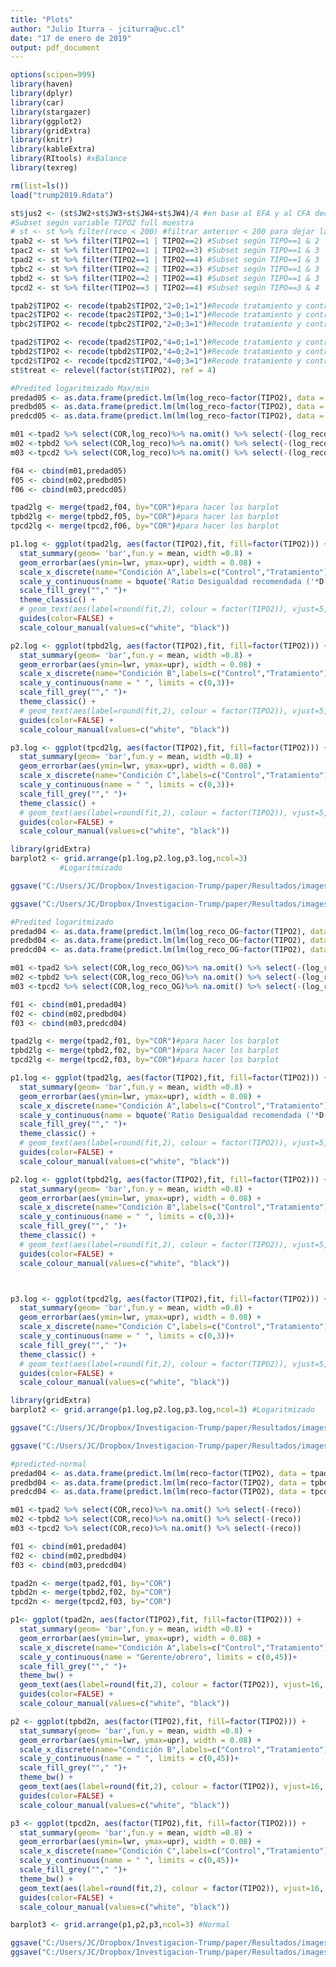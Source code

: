 ```yaml
---
title: "Plots"
author: "Julio Iturra - jciturra@uc.cl"
date: "17 de enero de 2019"
output: pdf_document
---
```


```r
options(scipen=999)
library(haven)
library(dplyr) 
library(car)
library(stargazer)
library(ggplot2)
library(gridExtra) 
library(knitr)
library(kableExtra)
library(RItools) #xBalance
library(texreg) 
``` 

```r
rm(list=ls())
load("trump2019.Rdata")
```

```r
st$jus2 <- (st$JW2+st$JW3+st$JW4+st$JW4)/4 #en base al EFA y al CFA decidí dejar estos ítems
#Subset según variable TIPO2 full muestra
# st <- st %>% filter(reco < 200) #filtrar anterior < 200 para dejar la base sin datos extremos (superiores)
tpab2 <- st %>% filter(TIPO2==1 | TIPO2==2) #Subset según TIPO==1 & 2 | A vs B
tpac2 <- st %>% filter(TIPO2==1 | TIPO2==3) #Subset según TIPO==1 & 3 | A vs C
tpad2 <- st %>% filter(TIPO2==1 | TIPO2==4) #Subset según TIPO==1 & 3 | A vs D
tpbc2 <- st %>% filter(TIPO2==2 | TIPO2==3) #Subset según TIPO==1 & 3 | B vs C
tpbd2 <- st %>% filter(TIPO2==2 | TIPO2==4) #Subset según TIPO==1 & 3 | B vs D
tpcd2 <- st %>% filter(TIPO2==3 | TIPO2==4) #Subset según TIPO==3 & 4 | C vs D

tpab2$TIPO2 <- recode(tpab2$TIPO2,"2=0;1=1")#Recode tratamiento y control: Condción A y Control B| para comparar tratamientos
tpac2$TIPO2 <- recode(tpac2$TIPO2,"3=0;1=1")#Recode tratamiento y control: Condción A y Control C| para comparar tratamientos
tpbc2$TIPO2 <- recode(tpbc2$TIPO2,"2=0;3=1")#Recode tratamiento y control: Condción C y Control B| para comparar tratamientos

tpad2$TIPO2 <- recode(tpad2$TIPO2,"4=0;1=1")#Recode tratamiento y control: Condción A y Control D| para testear tratamiento
tpbd2$TIPO2 <- recode(tpbd2$TIPO2,"4=0;2=1")#Recode tratamiento y control: Condción B y Control D| para testear tratamiento
tpcd2$TIPO2 <- recode(tpcd2$TIPO2,"4=0;3=1")#Recode tratamiento y control: Condción C y Control D| para testear tratamiento
st$treat <- relevel(factor(st$TIPO2), ref = 4)
```


```r
#Predited logaritmizado Max/min
predad05 <- as.data.frame(predict.lm(lm(log_reco~factor(TIPO2), data = tpad2), interval = "confidence")) #loged
predbd05 <- as.data.frame(predict.lm(lm(log_reco~factor(TIPO2), data = tpbd2), interval = "confidence")) #loged
predcd05 <- as.data.frame(predict.lm(lm(log_reco~factor(TIPO2), data = tpcd2), interval = "confidence")) #loged

m01 <-tpad2 %>% select(COR,log_reco)%>% na.omit() %>% select(-(log_reco))
m02 <-tpbd2 %>% select(COR,log_reco)%>% na.omit() %>% select(-(log_reco))
m03 <-tpcd2 %>% select(COR,log_reco)%>% na.omit() %>% select(-(log_reco))

f04 <- cbind(m01,predad05)
f05 <- cbind(m02,predbd05)
f06 <- cbind(m03,predcd05)

tpad2lg <- merge(tpad2,f04, by="COR")#para hacer los barplot 
tpbd2lg <- merge(tpbd2,f05, by="COR")#para hacer los barplot
tpcd2lg <- merge(tpcd2,f06, by="COR")#para hacer los barplot
```

```r
p1.log <- ggplot(tpad2lg, aes(factor(TIPO2),fit, fill=factor(TIPO2))) +
  stat_summary(geom= 'bar',fun.y = mean, width =0.8) + 
  geom_errorbar(aes(ymin=lwr, ymax=upr), width = 0.08) +
  scale_x_discrete(name="Condición A",labels=c("Control","Tratamiento"))+
  scale_y_continuous(name = bquote('Ratio Desigualdad recomendada ('*D[1]*')'), limits = c(0,3))+
  scale_fill_grey(""," ")+
  theme_classic() +
  # geom_text(aes(label=round(fit,2), colour = factor(TIPO2)), vjust=5, size=3.5)+
  guides(color=FALSE) +
  scale_colour_manual(values=c("white", "black")) 

p2.log <- ggplot(tpbd2lg, aes(factor(TIPO2),fit, fill=factor(TIPO2))) +
  stat_summary(geom= 'bar',fun.y = mean, width =0.8) + 
  geom_errorbar(aes(ymin=lwr, ymax=upr), width = 0.08) +
  scale_x_discrete(name="Condición B",labels=c("Control","Tratamiento"))+
  scale_y_continuous(name = " ", limits = c(0,3))+
  scale_fill_grey(""," ")+
  theme_classic() +
  # geom_text(aes(label=round(fit,2), colour = factor(TIPO2)), vjust=5, size=3.5)+
  guides(color=FALSE) +
  scale_colour_manual(values=c("white", "black"))

p3.log <- ggplot(tpcd2lg, aes(factor(TIPO2),fit, fill=factor(TIPO2))) +
  stat_summary(geom= 'bar',fun.y = mean, width =0.8) + 
  geom_errorbar(aes(ymin=lwr, ymax=upr), width = 0.08) +
  scale_x_discrete(name="Condición C",labels=c("Control","Tratamiento"))+
  scale_y_continuous(name = " ", limits = c(0,3))+
  scale_fill_grey(""," ")+
  theme_classic() +
  # geom_text(aes(label=round(fit,2), colour = factor(TIPO2)), vjust=5, size=3.5)+
  guides(color=FALSE) +
  scale_colour_manual(values=c("white", "black"))

library(gridExtra)
barplot2 <- grid.arrange(p1.log,p2.log,p3.log,ncol=3)
           #Logaritmizado

ggsave("C:/Users/JC/Dropbox/Investigacion-Trump/paper/Resultados/images/barplot1.pdf", barplot2,units = "cm", width = 25,height = 10)

ggsave("C:/Users/JC/Dropbox/Investigacion-Trump/paper/Resultados/images/barplot1.png", barplot2,units = "cm", width = 25,height = 15)
```


```r
#Predited logaritmizado
predad04 <- as.data.frame(predict.lm(lm(log_reco_OG~factor(TIPO2), data = tpad2), interval = "confidence")) #loged
predbd04 <- as.data.frame(predict.lm(lm(log_reco_OG~factor(TIPO2), data = tpbd2), interval = "confidence")) #loged
predcd04 <- as.data.frame(predict.lm(lm(log_reco_OG~factor(TIPO2), data = tpcd2), interval = "confidence")) #loged

m01 <-tpad2 %>% select(COR,log_reco_OG)%>% na.omit() %>% select(-(log_reco_OG))
m02 <-tpbd2 %>% select(COR,log_reco_OG)%>% na.omit() %>% select(-(log_reco_OG))
m03 <-tpcd2 %>% select(COR,log_reco_OG)%>% na.omit() %>% select(-(log_reco_OG))

f01 <- cbind(m01,predad04)
f02 <- cbind(m02,predbd04)
f03 <- cbind(m03,predcd04)

tpad2lg <- merge(tpad2,f01, by="COR")#para hacer los barplot 
tpbd2lg <- merge(tpbd2,f02, by="COR")#para hacer los barplot
tpcd2lg <- merge(tpcd2,f03, by="COR")#para hacer los barplot
```

```r
p1.log <- ggplot(tpad2lg, aes(factor(TIPO2),fit, fill=factor(TIPO2))) +
  stat_summary(geom= 'bar',fun.y = mean, width =0.8) + 
  geom_errorbar(aes(ymin=lwr, ymax=upr), width = 0.08) +
  scale_x_discrete(name="Condición A",labels=c("Control","Tratamiento"))+
  scale_y_continuous(name = bquote('Ratio Desigualdad recomendada ('*D[2]*')'), limits = c(0,3))+
  scale_fill_grey(""," ")+
  theme_classic() +
  # geom_text(aes(label=round(fit,2), colour = factor(TIPO2)), vjust=5, size=3.5)+
  guides(color=FALSE) +
  scale_colour_manual(values=c("white", "black"))

p2.log <- ggplot(tpbd2lg, aes(factor(TIPO2),fit, fill=factor(TIPO2))) +
  stat_summary(geom= 'bar',fun.y = mean, width =0.8) + 
  geom_errorbar(aes(ymin=lwr, ymax=upr), width = 0.08) +
  scale_x_discrete(name="Condición B",labels=c("Control","Tratamiento"))+
  scale_y_continuous(name = " ", limits = c(0,3))+
  scale_fill_grey(""," ")+
  theme_classic() +
  # geom_text(aes(label=round(fit,2), colour = factor(TIPO2)), vjust=5, size=3.5)+
  guides(color=FALSE) +
  scale_colour_manual(values=c("white", "black"))



p3.log <- ggplot(tpcd2lg, aes(factor(TIPO2),fit, fill=factor(TIPO2))) +
  stat_summary(geom= 'bar',fun.y = mean, width =0.8) + 
  geom_errorbar(aes(ymin=lwr, ymax=upr), width = 0.08) +
  scale_x_discrete(name="Condición C",labels=c("Control","Tratamiento"))+
  scale_y_continuous(name = " ", limits = c(0,3))+
  scale_fill_grey(""," ")+
  theme_classic() +
  # geom_text(aes(label=round(fit,2), colour = factor(TIPO2)), vjust=5, size=3.5)+
  guides(color=FALSE) +
  scale_colour_manual(values=c("white", "black"))

library(gridExtra)
barplot2 <- grid.arrange(p1.log,p2.log,p3.log,ncol=3) #Logaritmizado

ggsave("C:/Users/JC/Dropbox/Investigacion-Trump/paper/Resultados/images/barplot2.pdf", barplot2,units = "cm", width = 25,height = 10)

ggsave("C:/Users/JC/Dropbox/Investigacion-Trump/paper/Resultados/images/barplot2.png", barplot2,units = "cm", width = 25,height = 15)
```


```r
#predicted-normal 
predad04 <- as.data.frame(predict.lm(lm(reco~factor(TIPO2), data = tpad2), interval = "confidence")) #normal
predbd04 <- as.data.frame(predict.lm(lm(reco~factor(TIPO2), data = tpbd2), interval = "confidence")) #normal
predcd04 <- as.data.frame(predict.lm(lm(reco~factor(TIPO2), data = tpcd2), interval = "confidence")) #normal

m01 <-tpad2 %>% select(COR,reco)%>% na.omit() %>% select(-(reco))
m02 <-tpbd2 %>% select(COR,reco)%>% na.omit() %>% select(-(reco))
m03 <-tpcd2 %>% select(COR,reco)%>% na.omit() %>% select(-(reco))

f01 <- cbind(m01,predad04)
f02 <- cbind(m02,predbd04)
f03 <- cbind(m03,predcd04)

tpad2n <- merge(tpad2,f01, by="COR")
tpbd2n <- merge(tpbd2,f02, by="COR")
tpcd2n <- merge(tpcd2,f03, by="COR")
```

```r
p1<- ggplot(tpad2n, aes(factor(TIPO2),fit, fill=factor(TIPO2))) +
  stat_summary(geom= 'bar',fun.y = mean, width =0.8) + 
  geom_errorbar(aes(ymin=lwr, ymax=upr), width = 0.08) +
  scale_x_discrete(name="Condición A",labels=c("Control","Tratamiento"))+
  scale_y_continuous(name = "Gerente/obrero", limits = c(0,45))+
  scale_fill_grey(""," ")+
  theme_bw() +
  geom_text(aes(label=round(fit,2), colour = factor(TIPO2)), vjust=16, size=3.5)+
  guides(color=FALSE) +
  scale_colour_manual(values=c("white", "black"))

p2 <- ggplot(tpbd2n, aes(factor(TIPO2),fit, fill=factor(TIPO2))) +
  stat_summary(geom= 'bar',fun.y = mean, width =0.8) + 
  geom_errorbar(aes(ymin=lwr, ymax=upr), width = 0.08) +
  scale_x_discrete(name="Condición B",labels=c("Control","Tratamiento"))+
  scale_y_continuous(name = " ", limits = c(0,45))+
  scale_fill_grey(""," ")+
  theme_bw() +
  geom_text(aes(label=round(fit,2), colour = factor(TIPO2)), vjust=16, size=3.5)+
  guides(color=FALSE) +
  scale_colour_manual(values=c("white", "black"))

p3 <- ggplot(tpcd2n, aes(factor(TIPO2),fit, fill=factor(TIPO2))) +
  stat_summary(geom= 'bar',fun.y = mean, width =0.8) + 
  geom_errorbar(aes(ymin=lwr, ymax=upr), width = 0.08) +
  scale_x_discrete(name="Condición C",labels=c("Control","Tratamiento"))+
  scale_y_continuous(name = " ", limits = c(0,45))+
  scale_fill_grey(""," ")+
  theme_bw() +
  geom_text(aes(label=round(fit,2), colour = factor(TIPO2)), vjust=16, size=3.5)+
  guides(color=FALSE) +
  scale_colour_manual(values=c("white", "black"))

barplot3 <- grid.arrange(p1,p2,p3,ncol=3) #Normal

ggsave("C:/Users/JC/Dropbox/Investigacion-Trump/paper/Resultados/images/barplot3.pdf", barplot3,units = "cm", width = 20,height = 15,dpi = "retina")
ggsave("C:/Users/JC/Dropbox/Investigacion-Trump/paper/Resultados/images/barplot3.png", barplot3,units = "cm", width = 20,height = 15,dpi = "retina")
```